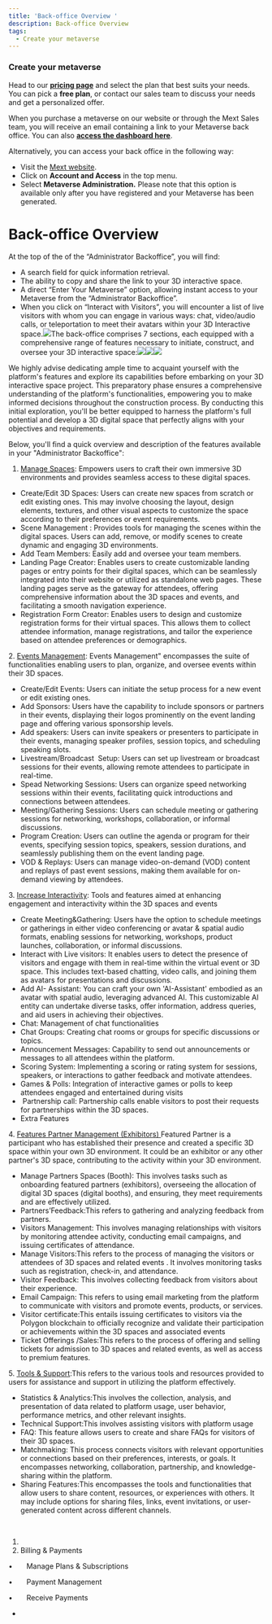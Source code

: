 ```yaml
---
title: 'Back-office Overview '
description: Back-office Overview
tags:
  - Create your metaverse
---
```


### Create your metaverse

Head to our **[pricing page](https://mext.app/pricing)** and select the plan that best suits your needs. You can pick a **free plan**, or contact our sales team to discuss your needs and get a personalized offer.

When you purchase a metaverse on our website or through the Mext Sales team, you will receive an email containing a link to your Metaverse back office. You can also **[access the dashboard here](https://dashboard.mext.app/metaverse)**.

Alternatively, you can access your back office in the following way:

* Visit the [Mext website](https://mext.app).
* Click on **Account and Access** in the top menu.
* Select **Metaverse Administration.** Please note that this option is available only after you have registered and your Metaverse has been generated.

# **Back-office Overview**

At the top of the of the “Administrator Backoffice”, you will find:

* A search field for quick information retrieval.
* The ability to copy and share the link to your 3D interactive space.
* A direct “Enter Your Metaverse” option, allowing instant access to your Metaverse from the “Administrator Backoffice”.
* When you click on “Interact with Visitors”, you will encounter a list of live visitors with whom you can engage in various ways: chat, video/audio calls, or teleportation to meet their avatars within your 3D Interactive space.![](</img/Marva images/Banner website 1.jpg>)The back-office comprises 7 sections, each equipped with a comprehensive range of features necessary to initiate, construct, and oversee your 3D interactive space:![](</img/Marva images/Banner website 2.jpg>)![](</img/Marva images/Banner website 3.jpg>)![](</img/Banner website 4.jpg>)

We highly advise dedicating ample time to acquaint yourself with the platform's features and explore its capabilities before embarking on your 3D interactive space project. This preparatory phase ensures a comprehensive understanding of
the platform's functionalities, empowering you to make informed decisions throughout the construction process. By conducting this initial exploration, you'll be better equipped to harness the platform's full potential and develop
a 3D digital space that perfectly aligns with your objectives and requirements.

Below, you'll find a quick overview and description of the features available in your "Administrator Backoffice":

1. [Manage Spaces](https://dashboard.mext.app/metaverse/276): Empowers users to craft their own immersive 3D environments and provides seamless access to these digital spaces.  

* Create/Edit 3D Spaces: Users can create new spaces from scratch or edit existing ones. This may involve choosing the layout, design elements, textures, and other visual aspects to customize
  the space according to their preferences or event requirements.
* Scene Management : Provides tools for managing the scenes within the digital spaces. Users
  can add, remove, or modify scenes to create dynamic and engaging 3D
  environments.
* Add Team Members: Easily add and oversee your team members.
* Landing Page Creator: Enables users to create customizable landing pages or entry points for their digital spaces, which can be seamlessly integrated into their website or utilized as standalone web pages. These landing pages serve as the gateway for attendees, offering comprehensive information about the 3D spaces and events, and facilitating a smooth navigation experience.
* Registration Form Creator: Enables users to design and customize registration forms for their virtual spaces. This allows them to collect attendee information, manage registrations, and tailor the experience based on attendee preferences or demographics.

2\. [Events Management](https://dashboard.mext.app/metaverse/276): Events Management" encompasses the suite of functionalities enabling users to plan, organize,    and oversee events within their 3D spaces.

* Create/Edit Events: Users can initiate the setup process for a new event or edit existing ones.
* Add Sponsors: Users have the capability to include sponsors or partners in their events, displaying their logos prominently on the event landing page and offering various sponsorship levels.
* Add speakers: Users can invite speakers or presenters to participate in their events, managing speaker profiles, session topics, and scheduling speaking slots.
* Livestream/Broadcast  Setup: Users can set up livestream or broadcast sessions for their events,
  allowing remote attendees to participate in real-time.
* Spead Networking Sessions: Users can organize speed networking sessions within their events,
  facilitating quick introductions and connections between attendees.
* Meeting/Gathering Sessions: Users can schedule meeting or gathering sessions for networking,
  workshops, collaboration, or informal discussions.
* Program Creation: Users can outline the agenda or program for their events, specifying
  session topics, speakers, session durations, and seamlessly publishing them on
  the event landing page.
* VOD & Replays: Users can manage video-on-demand (VOD) content and replays of past event
  sessions, making them available for on-demand viewing by attendees.

3\. [Increase Interactivity](https://dashboard.mext.app/metaverse/276): Tools and features aimed at enhancing engagement and interactivity within the 3D spaces
and events

* Create Meeting\&Gathering: Users have the option to schedule meetings or gatherings in either video conferencing or avatar & spatial audio formats, enabling sessions for networking, workshops, product launches, collaboration, or informal
  discussions.
* Interact with Live visitors: It enables users to detect the presence of visitors and engage with them
  in real-time within the virtual event or 3D space. This includes text-based
  chatting, video calls, and joining them as avatars for presentations and
  discussions.
* Add AI- Assistant: You can craft your own 'AI-Assistant' embodied as an avatar with spatial audio, leveraging advanced AI. This customizable AI entity can undertake diverse tasks, offer information, address queries, and aid users in achieving
  their objectives.
* Chat: Management of chat functionalities 
* Chat Groups: Creating chat rooms or groups for specific discussions or topics.
* Announcement Messages: Capability to send out announcements or messages to all attendees within
  the platform.
* Scoring System: Implementing a scoring or rating system for sessions, speakers, or
  interactions to gather feedback and motivate attendees.
* Games & Polls: Integration of interactive games or polls to keep attendees engaged and entertained during visits
*  Partnership call: Partnership calls enable visitors to post their requests for partnerships within the 3D spaces.
* Extra Features

4\. [Features Partner Management (Exhibitors) ](https://dashboard.mext.app/metaverse/276)Featured Partner is a participant who has established their presence and created a specific 3D space within your own 3D environment. It could be an exhibitor or any other partner's 3D space, contributing to the activity within your 3D environment. 

* Manage Partners Spaces (Booth): This involves tasks such as onboarding featured partners (exhibitors), overseeing the allocation of digital 3D spaces (digital booths), and ensuring, they meet requirements and are effectively utilized.
* Partners’Feedback\:This refers to gathering and analyzing feedback from partners.
* Visitors Management: This involves managing relationships with visitors by monitoring attendee activity, conducting email campaigns, and issuing certificates of attendance.
* Manage Visitors\:This refers to the process of managing the visitors or attendees of 3D spaces and related events . It involves monitoring tasks such as registration, check-in, and attendance.
* Visitor Feedback: This involves collecting feedback from visitors about their experience.
* Email Campaign: This refers to using email marketing from the platform to communicate with visitors and promote events, products, or services.
* Visitor certificate\:This entails issuing certificates to visitors via the Polygon blockchain to officially recognize and validate their participation or achievements within the 3D spaces and associated events
* Ticket Offerings /Sales\:This refers to the process of offering and selling tickets for admission to 3D spaces and related events, as well as access to premium features.

5\. [Tools & Support](https://dashboard.mext.app/metaverse/276)\:This refers to the various tools and resources provided to users for assistance and support in utilizing the platform effectively.

* Statistics & Analytics\:This involves the collection, analysis, and presentation of data related to platform usage, user behavior, performance metrics, and other relevant insights. 
* Technical Support\:This involves assisting visitors with platform usage
* FAQ: This feature allows users to create and share FAQs for visitors of their 3D spaces.
* Matchmaking: This process connects visitors with relevant opportunities or connections based on their preferences, interests, or goals. It encompasses networking, collaboration, partnership, and knowledge-sharing within the platform.
* Sharing Features\:This encompasses the tools and functionalities that allow users to share content, resources, or experiences with others. It may include options for sharing files, links, event invitations, or user-generated content across different channels.

 

1.  
2. Billing
        & Payments 

•       Manage Plans & Subscriptions 

•       Payment
Management 

•       Receive
Payments 

*
